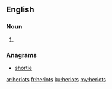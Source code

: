 ==English==

===Noun===
{{head|en|plural}}

# {{plural of|heriot|lang=en}}

===Anagrams===
* [[shortie#English|shortie]]

[[ar:heriots]]
[[fr:heriots]]
[[ku:heriots]]
[[my:heriots]]